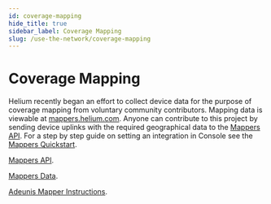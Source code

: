 ```yaml
---
id: coverage-mapping
hide_title: true
sidebar_label: Coverage Mapping
slug: /use-the-network/coverage-mapping
---
```


# Coverage Mapping

Helium recently began an effort to collect device data for the purpose of
coverage mapping from voluntary community contributors. Mapping data is viewable
at [mappers.helium.com](https://mappers.helium.com/). Anyone can contribute to
this project by sending device uplinks with the required geographical data to
the [Mappers API](/docs/use-the-network/coverage-mapping/mappers-api). For a step by step guide on setting an
integration in Console see the
[Mappers Quickstart](/docs/use-the-network/coverage-mapping/mappers-quickstart).

[Mappers API](/docs/use-the-network/coverage-mapping/mappers-api).

[Mappers Data](/docs/use-the-network/coverage-mapping/mappers-data).

[Adeunis Mapper Instructions](/docs/use-the-network/coverage-mapping/adeunis-mapper).

